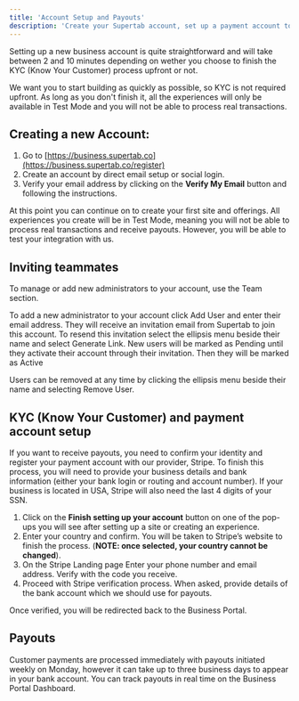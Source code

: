 ```yaml
---
title: 'Account Setup and Payouts'
description: 'Create your Supertab account, set up a payment account to receive payouts, and start building.'
---
```


Setting up a new business account is quite straightforward and will take between 2 and 10 minutes depending on wether you choose to finish the KYC (Know Your Customer) process upfront or not.  

We want you to start building as quickly as possible, so KYC is not required upfront. As long as you don't finish it, all the experiences will only be available in Test Mode and you will not be able to process real transactions. 


## Creating a new Account:
1) Go to [https://business.supertab.co](https://business.supertab.co/register)
2) Create an account by direct email setup or social login. 
3) Verify your email address by clicking on the **Verify My Email** button and following the instructions.

At this point you can continue on to create your first site and offerings. All experiences you create will be in Test Mode, meaning you will not be able to process real transactions and receive payouts. However, you will be able to test your integration with us.

## Inviting teammates 
To manage or add new administrators to your account, use the Team section.

To add a new administrator to your account click Add User and enter their email address. They will receive an invitation email from Supertab to join this account. 
To resend this invitation select the ellipsis menu beside their name and select Generate Link. 
New users will be marked as Pending until they activate their account through their invitation. Then they will be marked as Active

Users can be removed at any time by clicking the ellipsis menu beside their name and selecting Remove User.

## KYC (Know Your Customer) and payment account setup
If you want to receive payouts, you need to confirm your identity and register your payment account with our provider, Stripe.
To finish this process, you will need to provide your business details and bank information (either your bank login or routing and account number). If your business is located in USA, Stripe will also need the last 4 digits of your SSN. 
1) Click on the **Finish setting up your account** button on one of the pop-ups you will see after setting up a site or creating an experience. 
2) Enter your country and confirm. You will be taken to Stripe’s website to finish the process. (**NOTE: once selected, your country cannot be changed**).
3) On the Stripe Landing page Enter your phone number and email address. Verify with the code you receive. 
4) Proceed with Stripe verification process. When asked, provide details of the bank account which we should use for payouts.

Once verified, you will be redirected back to the Business Portal.
 
## Payouts
Customer payments are processed immediately with payouts initiated weekly on Monday, however it can take up to three business days to appear in your bank account. You can track payouts in real time on the Business Portal Dashboard. 
